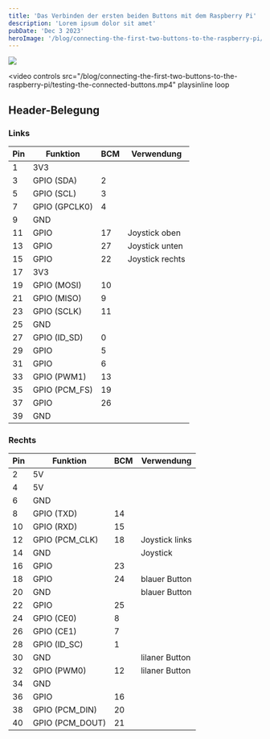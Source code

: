 ```yaml
---
title: 'Das Verbinden der ersten beiden Buttons mit dem Raspberry Pi'
description: 'Lorem ipsum dolor sit amet'
pubDate: 'Dec 3 2023'
heroImage: '/blog/connecting-the-first-two-buttons-to-the-raspberry-pi/hero.jpg'
---
```


![](/blog/connecting-the-first-two-buttons-to-the-raspberry-pi/the-first-two-buttons-connected-to-the-raspberry-pi.jpg)

<video
  controls
  src="/blog/connecting-the-first-two-buttons-to-the-raspberry-pi/testing-the-connected-buttons.mp4"
  playsinline
  loop
></video>

## Header-Belegung

### Links

| Pin | Funktion      | BCM | Verwendung      |
| --- | ------------- | --- | --------------- |
| 1   | 3V3           |     |                 |
| 3   | GPIO (SDA)    | 2   |                 |
| 5   | GPIO (SCL)    | 3   |                 |
| 7   | GPIO (GPCLK0) | 4   |                 |
| 9   | GND           |     |                 |
| 11  | GPIO          | 17  | Joystick oben   |
| 13  | GPIO          | 27  | Joystick unten  |
| 15  | GPIO          | 22  | Joystick rechts |
| 17  | 3V3           |     |                 |
| 19  | GPIO (MOSI)   | 10  |                 |
| 21  | GPIO (MISO)   | 9   |                 |
| 23  | GPIO (SCLK)   | 11  |                 |
| 25  | GND           |     |                 |
| 27  | GPIO (ID_SD)  | 0   |                 |
| 29  | GPIO          | 5   |                 |
| 31  | GPIO          | 6   |                 |
| 33  | GPIO (PWM1)   | 13  |                 |
| 35  | GPIO (PCM_FS) | 19  |                 |
| 37  | GPIO          | 26  |                 |
| 39  | GND           |     |                 |

### Rechts

| Pin | Funktion        | BCM | Verwendung     |
| --- | --------------- | --- | -------------- |
| 2   | 5V              |     |                |
| 4   | 5V              |     |                |
| 6   | GND             |     |                |
| 8   | GPIO (TXD)      | 14  |                |
| 10  | GPIO (RXD)      | 15  |                |
| 12  | GPIO (PCM_CLK)  | 18  | Joystick links |
| 14  | GND             |     | Joystick       |
| 16  | GPIO            | 23  |                |
| 18  | GPIO            | 24  | blauer Button  |
| 20  | GND             |     | blauer Button  |
| 22  | GPIO            | 25  |                |
| 24  | GPIO (CE0)      | 8   |                |
| 26  | GPIO (CE1)      | 7   |                |
| 28  | GPIO (ID_SC)    | 1   |                |
| 30  | GND             |     | lilaner Button |
| 32  | GPIO (PWM0)     | 12  | lilaner Button |
| 34  | GND             |     |                |
| 36  | GPIO            | 16  |                |
| 38  | GPIO (PCM_DIN)  | 20  |                |
| 40  | GPIO (PCM_DOUT) | 21  |                |
